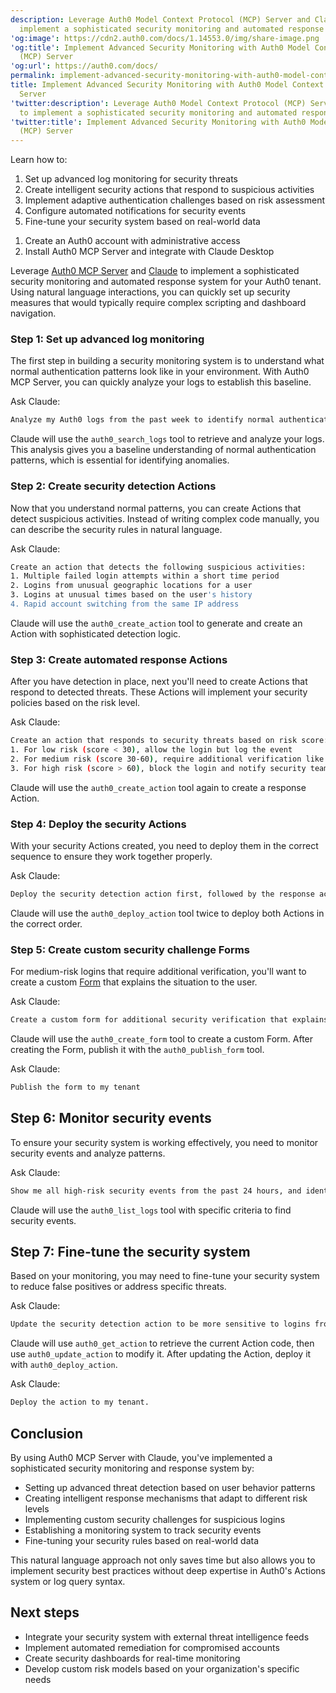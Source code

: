 ```yaml
---
description: Leverage Auth0 Model Context Protocol (MCP) Server and Claude to
  implement a sophisticated security monitoring and automated response system.
'og:image': https://cdn2.auth0.com/docs/1.14553.0/img/share-image.png
'og:title': Implement Advanced Security Monitoring with Auth0 Model Context Protocol
  (MCP) Server
'og:url': https://auth0.com/docs/
permalink: implement-advanced-security-monitoring-with-auth0-model-context-protocol-mcp
title: Implement Advanced Security Monitoring with Auth0 Model Context Protocol (MCP)
  Server
'twitter:description': Leverage Auth0 Model Context Protocol (MCP) Server and Claude
  to implement a sophisticated security monitoring and automated response system.
'twitter:title': Implement Advanced Security Monitoring with Auth0 Model Context Protocol
  (MCP) Server
---
```

<Card title="Overview">

Learn how to:

1. Set up advanced log monitoring for security threats
2. Create intelligent security actions that respond to suspicious activities
3. Implement adaptive authentication challenges based on risk assessment
4. Configure automated notifications for security events
5. Fine-tune your security system based on real-world data

</Card><Card title="Before you start">

1. Create an Auth0 account with administrative access
2. Install Auth0 MCP Server and integrate with Claude Desktop

</Card>

Leverage [Auth0 MCP Server](/get-started/auth0-mcp-server) and [Claude](https://claude.ai/) to implement a sophisticated security monitoring and automated response system for your Auth0 tenant. Using natural language interactions, you can quickly set up security measures that would typically require complex scripting and dashboard navigation.

### Step 1: Set up advanced log monitoring

The first step in building a security monitoring system is to understand what normal authentication patterns look like in your environment. With Auth0 MCP Server, you can quickly analyze your logs to establish this baseline.

Ask Claude:

```bash wrap lines
Analyze my Auth0 logs from the past week to identify normal authentication patterns. Look for common IP ranges, devices, browsers, and time-of-day patterns.
```






Claude will use the `auth0_search_logs` tool to retrieve and analyze your logs. This analysis gives you a baseline understanding of normal authentication patterns, which is essential for identifying anomalies.

### Step 2: Create security detection Actions

Now that you understand normal patterns, you can create Actions that detect suspicious activities. Instead of writing complex code manually, you can describe the security rules in natural language.

Ask Claude:

```bash lines
Create an action that detects the following suspicious activities:
1. Multiple failed login attempts within a short time period
2. Logins from unusual geographic locations for a user
3. Logins at unusual times based on the user's history
4. Rapid account switching from the same IP address
```






Claude will use the `auth0_create_action` tool to generate and create an Action with sophisticated detection logic.

### Step 3: Create automated response Actions

After you have detection in place, next you'll need to create Actions that respond to detected threats. These Actions will implement your security policies based on the risk level.

Ask Claude:

```bash lines
Create an action that responds to security threats based on risk score:
1. For low risk (score < 30), allow the login but log the event
2. For medium risk (score 30-60), require additional verification like MFA
3. For high risk (score > 60), block the login and notify security team
```






Claude will use the `auth0_create_action` tool again to create a response Action.

### Step 4: Deploy the security Actions

With your security Actions created, you need to deploy them in the correct sequence to ensure they work together properly.

Ask Claude:

```bash wrap lines
Deploy the security detection action first, followed by the response action. They should run in sequence during the login flow.
```






Claude will use the `auth0_deploy_action` tool twice to deploy both Actions in the correct order.

### Step 5: Create custom security challenge Forms

For medium-risk logins that require additional verification, you'll want to create a custom [Form](/customize/forms) that explains the situation to the user.

Ask Claude:

```bash wrap lines
Create a custom form for additional security verification that explains to the user why additional verification is needed and provides clear instructions.
```






Claude will use the `auth0_create_form` tool to create a custom Form. After creating the Form, publish it with the `auth0_publish_form` tool.

Ask Claude:

```bash lines
Publish the form to my tenant
```






## Step 6: Monitor security events

To ensure your security system is working effectively, you need to monitor security events and analyze patterns.

Ask Claude:

```bash wrap lines
Show me all high-risk security events from the past 24 hours, and identify any patterns or trends, using score-based categorization.
```






Claude will use the `auth0_list_logs` tool with specific criteria to find security events.

## Step 7: Fine-tune the security system

Based on your monitoring, you may need to fine-tune your security system to reduce false positives or address specific threats.

Ask Claude:

```bash wrap lines
Update the security detection action to be more sensitive to logins from Russia and China, and less sensitive to unusual login times for users in the IT department.
```






Claude will use `auth0_get_action` to retrieve the current Action code, then use `auth0_update_action` to modify it. After updating the Action, deploy it with `auth0_deploy_action`.

Ask Claude:

```bash lines
Deploy the action to my tenant.
```






## Conclusion

By using Auth0 MCP Server with Claude, you've implemented a sophisticated security monitoring and response system by:

* Setting up advanced threat detection based on user behavior patterns
* Creating intelligent response mechanisms that adapt to different risk levels
* Implementing custom security challenges for suspicious logins
* Establishing a monitoring system to track security events
* Fine-tuning your security rules based on real-world data

This natural language approach not only saves time but also allows you to implement security best practices without deep expertise in Auth0's Actions system or log query syntax.

## Next steps

* Integrate your security system with external threat intelligence feeds
* Implement automated remediation for compromised accounts
* Create security dashboards for real-time monitoring
* Develop custom risk models based on your organization's specific needs